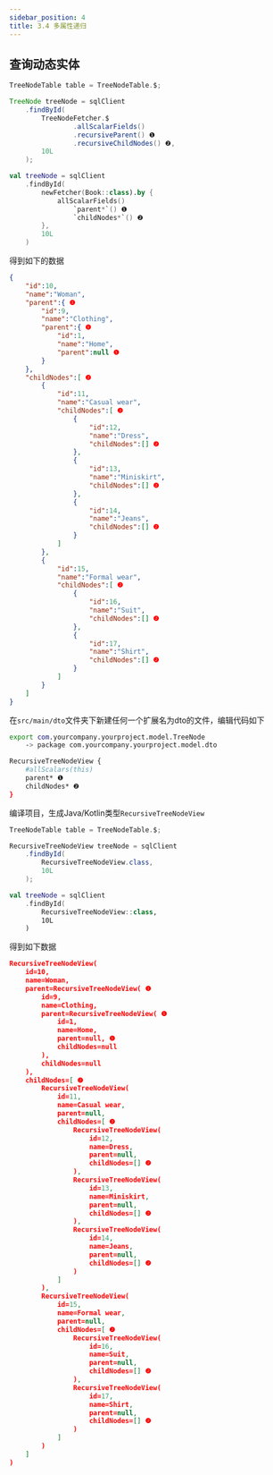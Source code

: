 ```yaml
---
sidebar_position: 4
title: 3.4 多属性递归
---
```



## 查询动态实体

<Tabs groupId="language">
<TabItem value="java" label="Java">

```java
TreeNodeTable table = TreeNodeTable.$;

TreeNode treeNode = sqlClient
    .findById(
        TreeNodeFetcher.$
                .allScalarFields()
                .recursiveParent() ❶ 
                .recursiveChildNodes() ❷,
        10L
    );
```

</TabItem>
<TabItem value="kotlin" label="Kotlin">

```kotlin
val treeNode = sqlClient
    .findById(
        newFetcher(Book::class).by {
            allScalarFields()
                `parent*`() ❶
                `childNodes*`() ❷
        },
        10L
    )
```

</TabItem>
</Tabs>

得到如下的数据

```json
{
    "id":10,
    "name":"Woman",
    "parent":{ ❶
        "id":9,
        "name":"Clothing",
        "parent":{ ❶
            "id":1,
            "name":"Home",
            "parent":null ❶
        }
    },
    "childNodes":[ ❷
        {
            "id":11,
            "name":"Casual wear",
            "childNodes":[ ❷
                {
                    "id":12,
                    "name":"Dress",
                    "childNodes":[] ❷
                },
                {
                    "id":13,
                    "name":"Miniskirt",
                    "childNodes":[] ❷
                },
                {
                    "id":14,
                    "name":"Jeans",
                    "childNodes":[] ❷
                }
            ]
        },
        {
            "id":15,
            "name":"Formal wear",
            "childNodes":[ ❷
                {
                    "id":16,
                    "name":"Suit",
                    "childNodes":[] ❷
                },
                {
                    "id":17,
                    "name":"Shirt",
                    "childNodes":[] ❷
                }
            ]
        }
    ]
}
```

在`src/main/dto`文件夹下新建任何一个扩展名为dto的文件，编辑代码如下

```sh
export com.yourcompany.yourproject.model.TreeNode
    -> package com.yourcompany.yourproject.model.dto

RecursiveTreeNodeView {
    #allScalars(this)
    parent* ❶
    childNodes* ❷
}
```

编译项目，生成Java/Kotlin类型`RecursiveTreeNodeView`

<Tabs groupId="language">
<TabItem value="java" label="Java">

```java
TreeNodeTable table = TreeNodeTable.$;

RecursiveTreeNodeView treeNode = sqlClient
    .findById(
        RecursiveTreeNodeView.class,
        10L
    );
```

</TabItem>
<TabItem value="kotlin" label="Kotlin">

```kotlin
val treeNode = sqlClient
    .findById(
        RecursiveTreeNodeView::class,
        10L
    )
```

</TabItem>
</Tabs>

得到如下数据

```json
RecursiveTreeNodeView(
    id=10, 
    name=Woman, 
    parent=RecursiveTreeNodeView( ❶
        id=9, 
        name=Clothing, 
        parent=RecursiveTreeNodeView( ❶
            id=1, 
            name=Home, 
            parent=null, ❶
            childNodes=null
        ), 
        childNodes=null
    ), 
    childNodes=[ ❷
        RecursiveTreeNodeView(
            id=11, 
            name=Casual wear, 
            parent=null, 
            childNodes=[ ❷
                RecursiveTreeNodeView(
                    id=12, 
                    name=Dress, 
                    parent=null, 
                    childNodes=[] ❷
                ), 
                RecursiveTreeNodeView(
                    id=13, 
                    name=Miniskirt, 
                    parent=null, 
                    childNodes=[] ❷
                ), 
                RecursiveTreeNodeView(
                    id=14, 
                    name=Jeans, 
                    parent=null, 
                    childNodes=[] ❷
                )
            ]
        ), 
        RecursiveTreeNodeView(
            id=15, 
            name=Formal wear, 
            parent=null, 
            childNodes=[ ❷
                RecursiveTreeNodeView(
                    id=16, 
                    name=Suit, 
                    parent=null, 
                    childNodes=[] ❷
                ), 
                RecursiveTreeNodeView(
                    id=17, 
                    name=Shirt, 
                    parent=null, 
                    childNodes=[] ❷
                )
            ]
        )
    ]
)
```
